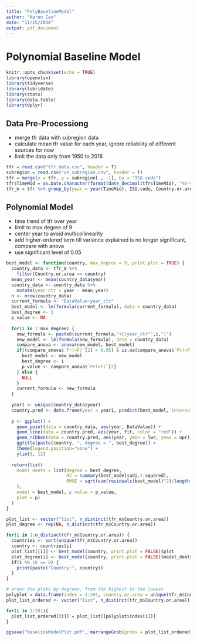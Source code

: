 ```yaml
---
title: "PolyBaselineModel"
author: "Karen Cao"
date: "11/15/2018"
output: pdf_document
---
```


# Polynomial Baseline Model

```r
knitr::opts_chunk$set(echo = TRUE)
library(openxlsx)
library(tidyverse)
library(lubridate)
library(stats)
library(data.table)
library(dplyr)
```

## Data Pre-Processiong

* merge tfr data with subregion data
* calculate mean tfr value for each year, ignore reliability of different sources for now
* limit the data only from 1950 to 2016

```r
tfr = read.csv("tfr_data.csv", header = T)
subregion = read.csv("un_subregion.csv", header = T)
tfr = merge(x = tfr, y = subregion[ , -1], by = "ISO.code")
tfr$TimeMid = as.Date.character(format(date_decimal(tfr$TimeMid), "%Y-%m-%d"))
tfr_m = tfr %>% group_by(year = year(TimeMid), ISO.code, Country.or.area) %>% summarise(DataValue = mean(DataValue)) %>% arrange(ISO.code, year) %>% ungroup() %>% filter(year >= 1950, year <= 2016)
```

## Polynomial Model

* time trend of tfr over year
* limit to max degree of 9
* center year to avoid multicollinearity
* add higher-ordered term till variance explained is no longer significant, compare with anova
* use significant level of 0.05

```r
best_model <- function(country, max_degree = 9, print.plot = TRUE) {
  country_data <- tfr_m %>%
    filter(Country.or.area == country)
  mean_year <- mean(country_data$year)
  country_data <- country_data %>%
    mutate(year_ctr = year - mean_year)
  n <- nrow(country_data)
  current_formula <- "DataValue~year_ctr"
  best_model <- lm(formula(current_formula), data = country_data)
  best_degree <- 1
  p_value <- NA
  
  for(i in 2:max_degree) {
    new_formula <- paste0(current_formula,"+I(year_ctr^",i,")")
    new_model <- lm(formula(new_formula), data = country_data)
    compare_anova <- anova(new_model, best_model)
    if((compare_anova$`Pr(>F)`[2] < 0.05) & is.na(compare_anova$`Pr(>F)`[2]) == FALSE) {
      best_model <- new_model
      best_degree <- i
      p_value <- compare_anova$`Pr(>F)`[2]
    } else {
      NULL
    }
    current_formula <- new_formula
  }
  
  year1 <- unique(country_data$year)
  country.pred <- data.frame(year = year1, predict(best_model, interval = 'confidence'))
  
  p <- ggplot() + 
    geom_point(data = country_data, aes(year, DataValue)) + 
    geom_line(data = country.pred, aes(year, fit, color = "red")) + 
    geom_ribbon(data = country.pred, aes(year, ymin = lwr, ymax = upr), alpha = 0.4) + 
    ggtitle(paste(country, ", degree = ", best_degree)) + 
    theme(legend.position="none") + 
    ylim(0, 12)
  
  return(list(
    model_deets = list(degree = best_degree,
                       R2 = summary(best_model$adj.r.squared),
                       RMSE = sqrt(sum(residuals(best_model)^2)/length(residuals(best_model)))
    ),
    model = best_model, p.value = p_value,
    plot = p)
  )
}
```

```r
plot_list <- vector("list", n_distinct(tfr_m$Country.or.area))
plot_degree <- rep(NA, n_distinct(tfr_m$Country.or.area))

for(i in 1:n_distinct(tfr_m$Country.or.area)) {
  countries <- sort(unique(tfr_m$Country.or.area))
  country <- countries[i]
  plot_list[[i]] <- best_model(country, print.plot = FALSE)$plot
  plot_degree[i] <- best_model(country, print.plot = FALSE)$model_deets$degree # create degree of the polynomial model for each country
  if(i %% 10 == 0) {
    print(paste("Country:", country))
  }
}
```

```r
# order the plots by degrees, from the highest to the lowest
polyplot = data.frame(index = 1:201, country.or.area = unique(tfr_m$Country.or.area), degree = plot_degree) %>% arrange(desc(degree))
plot_list_ordered <- vector("list", n_distinct(tfr_m$Country.or.area))

for(i in 1:201){
  plot_list_ordered[[i]] = plot_list[[polyplot$index[i]]]
}
```

```r
ggsave("BaselineModelPlot.pdf", marrangeGrob(grobs = plot_list_ordered, nrow = 3, ncol = 2))
```

